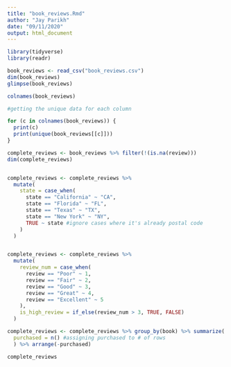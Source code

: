 ```yaml
---
title: "book_reviews.Rmd"
author: "Jay Parikh"
date: "09/11/2020"
output: html_document
---
```



```r
library(tidyverse)
library(readr)

book_reviews <- read_csv("book_reviews.csv")
dim(book_reviews)
glimpse(book_reviews)

colnames(book_reviews)

#getting the unique data for each column

for (c in colnames(book_reviews)) {
  print(c)
  print(unique(book_reviews[[c]]))
}

complete_reviews <- book_reviews %>% filter(!(is.na(review)))
dim(complete_reviews)


complete_reviews <- complete_reviews %>% 
  mutate(
    state = case_when(
      state == "California" ~ "CA",
      state == "Florida" ~ "FL",
      state == "Texas" ~ "TX",
      state == "New York" ~ "NY",
      TRUE ~ state #ignore cases where it's already postal code
    )
  )


complete_reviews <- complete_reviews %>%
  mutate(
    review_num = case_when(
      review == "Poor" ~ 1,
      review == "Fair" ~ 2,
      review == "Good" ~ 3,
      review == "Great" ~ 4,
      review == "Excellent" ~ 5
    ),
    is_high_review = if_else(review_num > 3, TRUE, FALSE)
  )

complete_reviews <- complete_reviews %>% group_by(book) %>% summarize(
  purchased = n() #assigning purchased to # of rows
  ) %>% arrange(-purchased)

complete_reviews




```